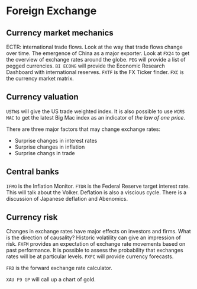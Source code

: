 # Foreign Exchange 

## Currency market mechanics
ECTR: international trade flows. Look at the way that trade flows change over time. The emergence of China as a major exporter. Look at ``FX24`` to get the overview of exchange rates around the globe. ``PEG`` will provide a list of pegged currencies. ``BI ECONG`` will provide the Economic Research Dashboard with international reserves. ``FXTF`` is the FX Ticker finder. ``FXC`` is the currency market matrix. 


## Currency valuation
``USTW$`` will give the US trade weighted index.  It is also possible to use ``WCRS MAC`` to get the latest Big Mac index as an indicator of *the law of one price*. 

There are three major factors that may change exchange rates: 

* Surprise changes in interest rates
* Surprise changes in inflation 
* Surprise changs in trade

## Central banks

``IFMO`` is the Inflation Monitor. ``FTDR`` is the Federal Reserve target interest rate. This will talk about the Volker. Deflation is also a viscious cycle.  There is a discussion of Japanese deflation and Abenomics. 


## Currency risk

Changes in exchange rates have major effects on investors and firms. What is the direction of causality?  Historic volatility can give an impression of risk. ``FXFM`` provides an expectation of exchange rate movements based on past performance.  It is possible to assess the probability that exchanges rates will be at particular levels. ``FXFC`` will provide currency forecasts. 

``FRD`` is the forward exchange rate calculator. 

``XAU F9 GP`` will call up a chart of gold. 

